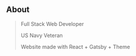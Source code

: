 ## About

> Full Stack Web Developer
>
> US Navy Veteran
>
> Website made with React + Gatsby + Theme

